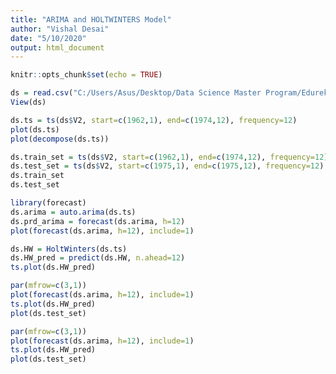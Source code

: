 ---
title: "ARIMA and HOLTWINTERS Model"
author: "Vishal Desai"
date: "5/10/2020"
output: html_document
---

```{r setup, include=FALSE}
knitr::opts_chunk$set(echo = TRUE)
```


```{r }

ds = read.csv("C:/Users/Asus/Desktop/Data Science Master Program/Edureka_Studies/R Certification/009 TIME SERIES/monthly-milk-production-pounds-pp.csv")
View(ds)

```

```{r }

ds.ts = ts(ds$V2, start=c(1962,1), end=c(1974,12), frequency=12)
plot(ds.ts)
plot(decompose(ds.ts))

```

```{r }

ds.train_set = ts(ds$V2, start=c(1962,1), end=c(1974,12), frequency=12)
ds.test_set = ts(ds$V2, start=c(1975,1), end=c(1975,12), frequency=12)
ds.train_set
ds.test_set

```

```{r ARIMA MODEL}
library(forecast)
ds.arima = auto.arima(ds.ts)
ds.prd_arima = forecast(ds.arima, h=12)
plot(forecast(ds.arima, h=12), include=1)
```

```{r HOLT WINTERS MODEL}
ds.HW = HoltWinters(ds.ts)
ds.HW_pred = predict(ds.HW, n.ahead=12)
ts.plot(ds.HW_pred)
```

```{r }

par(mfrow=c(3,1))
plot(forecast(ds.arima, h=12), include=1)
ts.plot(ds.HW_pred)
plot(ds.test_set)


```


```{r }

par(mfrow=c(3,1))
plot(forecast(ds.arima, h=12), include=1)
ts.plot(ds.HW_pred)
plot(ds.test_set)

```
